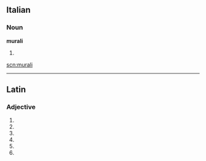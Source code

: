 ==Italian==

===Noun===
'''murali''' {{f}}

# {{plural of|[[murale]]|lang=it}}

[[scn:murali]]

----
==Latin==

===Adjective===
{{la-adj-form|mūrālī}}

# {{inflection of|muralis|mūrālis|dat|m|s|lang=la}}
# {{inflection of|muralis|mūrālis|dat|f|s|lang=la}}
# {{inflection of|muralis|mūrālis|dat|n|s|lang=la}}
# {{inflection of|muralis|mūrālis|abl|m|s|lang=la}}
# {{inflection of|muralis|mūrālis|abl|n|s|lang=la}}
# {{inflection of|muralis|mūrālis|abl|f|s|lang=la}}
{{count page|[[Wiktionary:Page count]]}}
{{rfc-auto}}